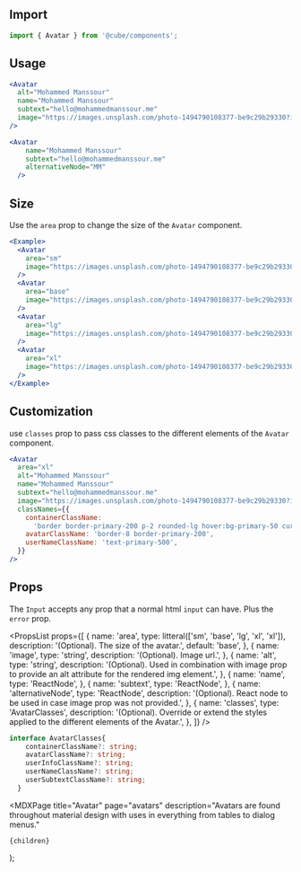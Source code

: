 


<Head>
  <title>Avatar - Cube</title>
  <meta
    name="description"
    content="Avatars are found throughout material design with uses in everything from tables to dialog menus."
  />
</Head>

## Import

```js
import { Avatar } from '@cube/components';
```

## Usage

<Example>
  <Avatar
    alt="Mohammed Manssour"
    name="Mohammed Manssour"
    subtext="hello@mohammedmanssour.me"
    image="https://images.unsplash.com/photo-1494790108377-be9c29b29330?ixid=MnwxMjA3fDB8MHxwaG90by1wYWdlfHx8fGVufDB8fHx8&ixlib=rb-1.2.1&auto=format&fit=facearea&facepad=2&w=256&h=256&q=80"
  />

  <Avatar
    name="Mohammed Manssour"
    subtext="hello@mohammedmanssour.me"
    alternativeNode="MM"
  />
</Example>

```jsx
<Avatar
  alt="Mohammed Manssour"
  name="Mohammed Manssour"
  subtext="hello@mohammedmanssour.me"
  image="https://images.unsplash.com/photo-1494790108377-be9c29b29330?ixid=MnwxMjA3fDB8MHxwaG90by1wYWdlfHx8fGVufDB8fHx8&ixlib=rb-1.2.1&auto=format&fit=facearea&facepad=2&w=256&h=256&q=80"
/>

<Avatar
    name="Mohammed Manssour"
    subtext="hello@mohammedmanssour.me"
    alternativeNode="MM"
  />
```

## Size

Use the `area` prop to change the size of the `Avatar` component.

<Example>
  <Avatar
    area="sm"
    image="https://images.unsplash.com/photo-1494790108377-be9c29b29330?ixid=MnwxMjA3fDB8MHxwaG90by1wYWdlfHx8fGVufDB8fHx8&ixlib=rb-1.2.1&auto=format&fit=facearea&facepad=2&w=256&h=256&q=80"
  />
  <Avatar
    area="base"
    image="https://images.unsplash.com/photo-1494790108377-be9c29b29330?ixid=MnwxMjA3fDB8MHxwaG90by1wYWdlfHx8fGVufDB8fHx8&ixlib=rb-1.2.1&auto=format&fit=facearea&facepad=2&w=256&h=256&q=80"
  />
  <Avatar
    area="lg"
    image="https://images.unsplash.com/photo-1494790108377-be9c29b29330?ixid=MnwxMjA3fDB8MHxwaG90by1wYWdlfHx8fGVufDB8fHx8&ixlib=rb-1.2.1&auto=format&fit=facearea&facepad=2&w=256&h=256&q=80"
  />
  <Avatar
    area="xl"
    image="https://images.unsplash.com/photo-1494790108377-be9c29b29330?ixid=MnwxMjA3fDB8MHxwaG90by1wYWdlfHx8fGVufDB8fHx8&ixlib=rb-1.2.1&auto=format&fit=facearea&facepad=2&w=256&h=256&q=80"
  />
</Example>

```jsx /area/
<Example>
  <Avatar
    area="sm"
    image="https://images.unsplash.com/photo-1494790108377-be9c29b29330?ixid=MnwxMjA3fDB8MHxwaG90by1wYWdlfHx8fGVufDB8fHx8&ixlib=rb-1.2.1&auto=format&fit=facearea&facepad=2&w=256&h=256&q=80"
  />
  <Avatar
    area="base"
    image="https://images.unsplash.com/photo-1494790108377-be9c29b29330?ixid=MnwxMjA3fDB8MHxwaG90by1wYWdlfHx8fGVufDB8fHx8&ixlib=rb-1.2.1&auto=format&fit=facearea&facepad=2&w=256&h=256&q=80"
  />
  <Avatar
    area="lg"
    image="https://images.unsplash.com/photo-1494790108377-be9c29b29330?ixid=MnwxMjA3fDB8MHxwaG90by1wYWdlfHx8fGVufDB8fHx8&ixlib=rb-1.2.1&auto=format&fit=facearea&facepad=2&w=256&h=256&q=80"
  />
  <Avatar
    area="xl"
    image="https://images.unsplash.com/photo-1494790108377-be9c29b29330?ixid=MnwxMjA3fDB8MHxwaG90by1wYWdlfHx8fGVufDB8fHx8&ixlib=rb-1.2.1&auto=format&fit=facearea&facepad=2&w=256&h=256&q=80"
  />
</Example>
```

## Customization

use `classes` prop to pass css classes to the different elements of the `Avatar` component.

<Example>
  <Avatar
    area="xl"
    alt="Mohammed Manssour"
    name="Mohammed Manssour"
    subtext="hello@mohammedmanssour.me"
    image="https://images.unsplash.com/photo-1494790108377-be9c29b29330?ixid=MnwxMjA3fDB8MHxwaG90by1wYWdlfHx8fGVufDB8fHx8&ixlib=rb-1.2.1&auto=format&fit=facearea&facepad=2&w=256&h=256&q=80"
    classNames={{
      containerClassName:
        'border border-primary-200 p-2 rounded-lg hover:bg-primary-50 cursor-pointer',
      avatarClassName: 'border-8 border-primary-200',
      userNameClassName: 'text-primary-500',
    }}
  />
</Example>

```jsx /classNames/
<Avatar
  area="xl"
  alt="Mohammed Manssour"
  name="Mohammed Manssour"
  subtext="hello@mohammedmanssour.me"
  image="https://images.unsplash.com/photo-1494790108377-be9c29b29330?ixid=MnwxMjA3fDB8MHxwaG90by1wYWdlfHx8fGVufDB8fHx8&ixlib=rb-1.2.1&auto=format&fit=facearea&facepad=2&w=256&h=256&q=80"
  classNames={{
    containerClassName:
      'border border-primary-200 p-2 rounded-lg hover:bg-primary-50 cursor-pointer',
    avatarClassName: 'border-8 border-primary-200',
    userNameClassName: 'text-primary-500',
  }}
/>
```

## Props

The `Input` accepts any prop that a normal html `input` can have. Plus the `error` prop.

<PropsList
  props={[
    {
      name: 'area',
      type: litteral(['sm', 'base', 'lg', 'xl', 'xl']),
      description: '(Optional). The size of the avatar.',
      default: 'base',
    },
    {
      name: 'image',
      type: 'string',
      description: '(Optional). Image url.',
    },
    {
      name: 'alt',
      type: 'string',
      description:
        '(Optional). Used in combination with image prop to provide an alt attribute for the rendered img element.',
    },
    {
      name: 'name',
      type: 'ReactNode',
    },
    {
      name: 'subtext',
      type: 'ReactNode',
    },
    {
      name: 'alternativeNode',
      type: 'ReactNode',
      description:
        '(Optional). React node to be used in case image prop was not provided.',
    },
    {
      name: 'classes',
      type: 'AvatarClasses',
      description:
        '(Optional). Override or extend the styles applied to the different elements of the Avatar.',
    },
  ]}
/>
```ts
interface AvatarClasses{
    containerClassName?: string;
    avatarClassName?: string;
    userInfoClassName?: string;
    userNameClassName?: string;
    userSubtextClassName?: string;
  }
```

  <MDXPage
    title="Avatar"
    page="avatars"
    description="Avatars are found throughout material design with uses in everything from tables to dialog menus."
  >
    {children}
  </MDXPage>
);

